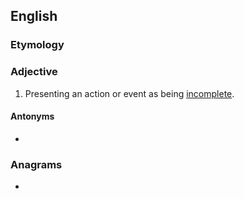 ==English==
{{wikipedia|telicity}}

===Etymology===
{{prefix|en|a|telic}}

===Adjective===
{{en-adj|-}}

# {{lb|en|linguistics}} Presenting an action or event as being [[incomplete]].

====Antonyms====
* {{l|en|telic}}

===Anagrams===
* {{anagrams|en|aletic}}
